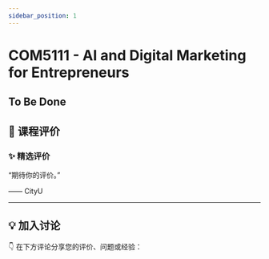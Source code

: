 ```yaml
---
sidebar_position: 1
---
```



# COM5111 - AI and Digital Marketing for Entrepreneurs

## To Be Done

## **💬 课程评价**

### ✨ **精选评价**
<div className={commentStyles.commentBox}>
    <p className={commentStyles.commentText}>
        “期待你的评价。”
    </p>
    <p className={commentStyles.commentAuthor}>—— CityU</p>
</div>

---

## **💡 加入讨论**

👇 在下方评论分享您的评价、问题或经验：
<Utterances />
